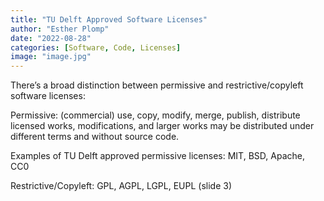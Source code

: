 ---
title: "TU Delft Approved Software Licenses"
author: "Esther Plomp"
date: "2022-08-28"
categories: [Software, Code, Licenses]
image: "image.jpg"
---

There's a broad distinction between permissive and restrictive/copyleft software licenses:

Permissive: (commercial) use, copy, modify, merge, publish, distribute licensed works, modifications, and larger works may be distributed under different terms and without source code.

Examples of TU Delft approved permissive licenses: MIT, BSD, Apache, CC0

Restrictive/Copyleft: GPL, AGPL, LGPL, EUPL (slide 3)
